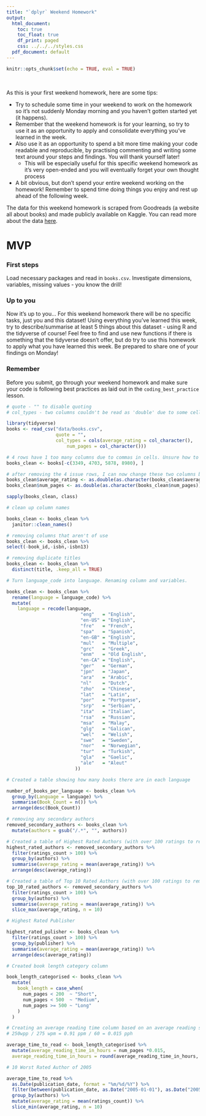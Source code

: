 ```yaml
---
title: "`dplyr` Weekend Homework"
output:
  html_document:
    toc: true
    toc_float: true
    df_print: paged
    css: ../../../styles.css
  pdf_document: default
---
```


```r
knitr::opts_chunk$set(echo = TRUE, eval = TRUE)
```
<br>



As this is your first weekend homework, here are some tips: 

* Try to schedule some time in your weekend to work on the homework so it's not suddenly Monday morning and you haven't gotten started yet (it happens).
* Remember that the weekend homework is for your learning, so try to use it as an opportunity to apply and consolidate everything you've learned in the week.
* Also use it as an opportunity to spend a bit more time making your code readable and reproducible, by practising commenting and writing some text around your steps and findings. You will thank yourself later! 
  * This will be especially useful for this specific weekend homework as it's very open-ended and you will eventually forget your own thought process
* A bit obvious, but don't spend your entire weekend working on the homework! Remember to spend time doing things you enjoy and rest up ahead of the following week.

The data for this weekend homework is scraped from Goodreads (a website all about books) and made publicly available on Kaggle. You can read more about the data [here](https://www.kaggle.com/jealousleopard/goodreadsbooks).

# MVP

### First steps

Load necessary packages and read in `books.csv`. Investigate dimensions, variables, missing values - you know the drill!

### Up to you

Now it's up to you... For this weekend homework there will be no specific tasks, just you and this dataset! Using everything you've learned this week, try to describe/summarise at least 5 things about this dataset - using R and the tidyverse of course! Feel free to find and use new functions if there is something that the tidyverse doesn't offer, but do try to use this homework to apply what you have learned this week. Be prepared to share one of your findings on Monday!

### Remember

Before you submit, go through your weekend homework and make sure your code is following best practices as laid out in the `coding_best_practice` lesson.

```r
# quote - "" to disable quoting 
# col_types - two columns couldn't be read as 'double' due to some cells containing characters so had to make the column type 'character' to read them in.

library(tidyverse)
books <- read_csv("data/books.csv", 
                  quote = "",
                  col_types = cols(average_rating = col_character(),
                      num_pages = col_character()))

# 4 rows have 1 too many columns due to commas in cells. Unsure how to merge two cells so removed these rows instead.  
books_clean <- books[-c(3349, 4703, 5878, 8980), ]
```

```r
# after removing the 4 issue rows, I can now change these two columns back to double.
books_clean$average_rating <- as.double(as.character(books_clean$average_rating))
books_clean$num_pages <- as.double(as.character(books_clean$num_pages))

sapply(books_clean, class)
```

```r
# clean up column names

books_clean <- books_clean %>% 
  janitor::clean_names()

```

```r
# removing columns that aren't of use
books_clean <- books_clean %>% 
select(-book_id,-isbn,-isbn13)

```

```r
# removing duplicate titles
books_clean <- books_clean %>% 
  distinct(title, .keep_all = TRUE)

```


```r
# Turn language_code into language. Renaming column and variables. 

books_clean <- books_clean %>% 
  rename(language = language_code) %>% 
  mutate(
    language = recode(language, 
                           "eng"   = "English", 
                           "en-US" = "English",
                           "fre"   = "French",
                           "spa"   = "Spanish",
                           "en-GB" = "English",
                           "mul"   = "Multiple",
                           "grc"   = "Greek",
                           "enm"   = "Old English",
                           "en-CA" = "English",
                           "ger"   = "German",
                           "jpn"   = "Japan",
                           "ara"   = "Arabic",
                           "nl"    = "Dutch",
                           "zho"   = "Chinese",
                           "lat"   = "Latin",
                           "por"   = "Portguese",
                           "srp"   = "Serbian",
                           "ita"   = "Italian",
                           "rsa"   = "Russian",
                           "msa"   = "Malay",
                           "glg"   = "Galican",
                           "wel"   = "Welish",
                           "swe"   = "Sweden",
                           "nor"   = "Norwegian",
                           "tur"   = "Turkish",
                           "gla"   = "Gaelic",
                           "ale"   = "Aleut"
                         )) 

```

```r
# Created a table showing how many books there are in each language

number_of_books_per_language <- books_clean %>% 
  group_by(Language = language) %>% 
  summarise(Book_Count = n()) %>% 
  arrange(desc(Book_Count))

```

```r

# removing any secondary authors
removed_secondary_authors <- books_clean %>%
  mutate(authors = gsub("/.*", "", authors)) 

```

```r
# Created a table of Highest Rated Authors (with over 100 ratings to remove outliers)
highest_rated_authors <- removed_secondary_authors %>% 
  filter(ratings_count > 100) %>% 
  group_by(authors) %>% 
  summarise(average_rating = mean(average_rating)) %>% 
  arrange(desc(average_rating))

```

```r
# Created a table of Top 10 Rated Authors (with over 100 ratings to remove outliers)
top_10_rated_authors <- removed_secondary_authors %>% 
  filter(ratings_count > 100) %>% 
  group_by(authors) %>% 
  summarise(average_rating = mean(average_rating)) %>% 
  slice_max(average_rating, n = 10)

```

```r
# Highest Rated Publisher 

highest_rated_pulisher <- books_clean %>% 
  filter(ratings_count > 100) %>% 
  group_by(publisher) %>% 
  summarise(average_rating = mean(average_rating)) %>% 
  arrange(desc(average_rating))

```

```r
# Created book length category column 

book_length_categorised <- books_clean %>% 
  mutate(
    book_length = case_when(
      num_pages < 200  ~ "Short",
      num_pages < 500  ~ "Medium",
      num_pages >= 500 ~ "Long"
    )
  )

```

```r
# Creating an average reading time column based on an average reading speed of 275 wpm and average words on a page of 250 wpp.
# 250wpp / 275 wpm = 0.91 ppm / 60 = 0.015 pph

average_time_to_read <- book_length_categorised %>% 
  mutate(average_reading_time_in_hours = num_pages *0.015,
  average_reading_time_in_hours = round(average_reading_time_in_hours, digits = 1))

```

```r
# 10 Worst Rated Author of 2005

average_time_to_read %>% 
  as.Date(publication_date, format = "%m/%d/%Y") %>% 
  filter(between(publication_date, as.Date("2005-01-01"), as.Date("2005-31-12"))) %>% 
  group_by(authors) %>% 
  mutate(average_rating = mean(ratings_count)) %>% 
  slice_min(average_rating, n = 10)

```